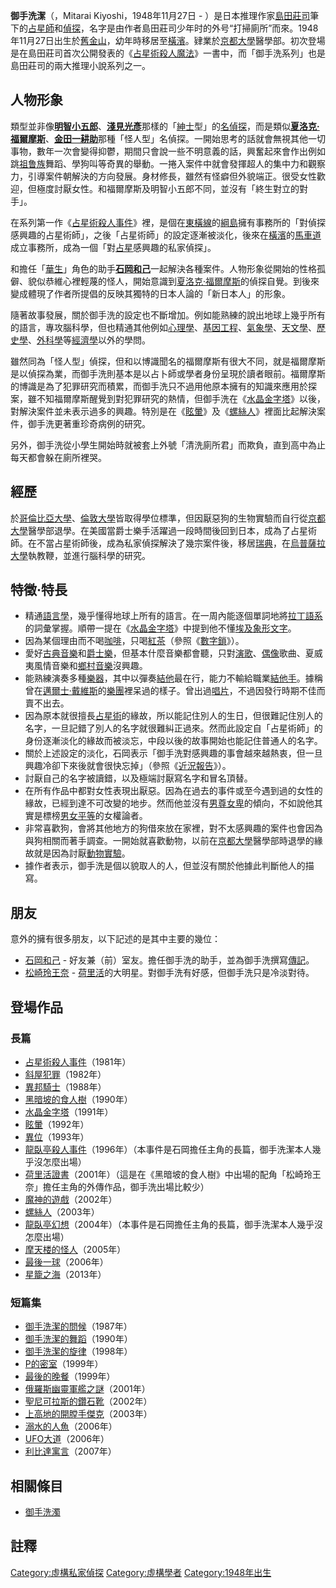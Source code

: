 {{Unreferenced|time=2014-05-27T02:15:50+00:00}}
'''御手洗潔'''（'''{{lang|ja|御手洗潔（みたらい きよし）}}'''，Mitarai Kiyoshi，1948年11月27日 - ）是日本推理作家[[島田莊司|島田莊司]]筆下的[[占星師|占星師]]和[[偵探|偵探]]，名字是由作者島田莊司少年时的外号“打掃廁所”而來。1948年11月27日出生於[[舊金山|舊金山]]，幼年時移居至[[橫濱|橫濱]]。肄業於[[京都大學|京都大學]]醫學部。初次登場是在島田莊司首次公開發表的《[[占星術殺人魔法|占星術殺人魔法]]》一書中，而「御手洗系列」也是島田莊司的兩大推理小說系列之一。

==人物形象==
類型並非像'''[[明智小五郎|明智小五郎]]'''、'''[[淺見光彥|淺見光彥]]'''那樣的「[[紳士|紳士]]型」的[[名偵探|名偵探]]，而是類似'''[[夏洛克·福爾摩斯|夏洛克·福爾摩斯]]'''、'''[[金田一耕助|金田一耕助]]'''那種「怪人型」名偵探。一開始思考的話就會無視其他一切事物，數年一次會變得抑鬱，期間只會說一些不明意義的話，興奮起來會作出例如跳[[祖鲁族|祖鲁族]]舞蹈、學狗叫等奇異的舉動。一捲入案件中就會發揮超人的集中力和觀察力，引導案件朝解決的方向發展。身材修長，雖然有怪癖但外貌端正。很受女性歡迎，但極度討厭女性。和福爾摩斯及明智小五郎不同，並沒有「終生對立的對手」。

在系列第一作《[[占星術殺人事件|占星術殺人事件]]》裡，是個在[[東橫線|東橫線]]的[[綱島站|綱島]]擁有事務所的「對偵探感興趣的占星術師」，之後「占星術師」的設定逐漸被淡化，後來在[[橫濱|橫濱]]的[[馬車道|馬車道]]成立事務所，成為一個「對[[占星|占星]]感興趣的私家偵探」。

和擔任「[[约翰·华生|華生]]」角色的助手'''[[石岡和己|石岡和己]]'''一起解決各種案件。人物形象從開始的性格孤僻、貌似恭維心裡輕蔑的怪人，開始意識到[[夏洛克·福爾摩斯|夏洛克·福爾摩斯]]的偵探自覺。到後來變成體現了作者所提倡的反映其獨特的日本人論的「新日本人」的形象。

隨著故事發展，關於御手洗的設定也不斷增加。例如能熟練的說出地球上幾乎所有的語言，專攻腦科學，但也精通其他例如[[心理學|心理學]]、[[基因工程|基因工程]]、[[氣象學|氣象學]]、[[天文學|天文學]]、[[歷史學|歷史學]]、[[外科學|外科學]]等[[經濟學|經濟學]]以外的學問。

雖然同為「怪人型」偵探，但和以博識聞名的福爾摩斯有很大不同，就是福爾摩斯是以偵探為業，而御手洗則基本是以占卜師或學者身份呈現於讀者眼前。福爾摩斯的博識是為了犯罪研究而積累，而御手洗只不過用他原本擁有的知識來應用於探案，雖不知福爾摩斯醒覺到對犯罪研究的熱情，但御手洗在《[[水晶金字塔|水晶金字塔]]》以後，對解決案件並未表示過多的興趣。特別是在《[[眩暈_(小說)|眩暈]]》及《[[螺絲人|螺絲人]]》裡面比起解決案件，御手洗更著重珍奇病例的研究。

另外，御手洗從小學生開始時就被套上外號「清洗廁所君」而欺負，直到高中為止每天都會躲在廁所裡哭。

==經歷==
於[[哥倫比亞大學|哥倫比亞大學]]、[[倫敦大學|倫敦大學]]皆取得學位標準，但因厭惡狗的生物實驗而自行從[[京都大學|京都大學]]醫學部退學。在美國當爵士樂手活躍過一段時間後回到日本，成為了占星術師。在不當占星術師後，成為私家偵探解決了幾宗案件後，移居[[瑞典|瑞典]]，在[[烏普薩拉大學|烏普薩拉大學]]執教鞭，並進行腦科學的研究。

==特徵·特長==

* 精通[[語言學|語言學]]，幾乎懂得地球上所有的語言。在一周內能逐個單詞地將[[拉丁語系|拉丁語系]]的詞彙掌握。順帶一提在《[[水晶金字塔|水晶金字塔]]》中提到他不懂[[埃及象形文字|埃及象形文字]]。
* 因為某個理由而不喝[[咖啡|咖啡]]，只喝[[紅茶|紅茶]]（參照《[[御手洗潔的問候|數字鎖]]》）。
* 愛好[[古典音樂|古典音樂]]和[[爵士樂|爵士樂]]，但基本什麼音樂都會聽，只對[[演歌|演歌]]、[[日本偶像|偶像]]歌曲、夏威夷風情音樂和[[鄉村音樂|鄉村音樂]]沒興趣。
* 能熟練演奏多種[[樂器|樂器]]，其中以彈奏[[結他|結他]]最在行，能力不輸給職業[[結他手|結他手]]。據稱曾在[[邁爾士·戴維斯|邁爾士·戴維斯]]的[[樂團|樂團]]裡呆過的樣子。曾出過[[CD|唱片]]，不過因發行時期不佳而賣不出去。
* 因為原本就很擅長[[占星術|占星術]]的緣故，所以能記住別人的生日，但很難記住別人的名字，一旦記錯了別人的名字就很難糾正過來。然而此設定自「占星術師」的身份逐漸淡化的緣故而被淡忘，中段以後的故事開始也能記住普通人的名字。
* 關於上述設定的淡化，石岡表示「御手洗對感興趣的事會越來越熱衷，但一旦興趣冷卻下來後就會很快忘掉」（參照《[[近況報告|近況報告]]》）。
* 討厭自己的名字被讀錯，以及極端討厭寫名字和冒名頂替。
* 在所有作品中都對女性表現出厭惡。因為在過去的事件或至今遇到過的女性的緣故，已經到達不可改變的地步。然而他並沒有[[男尊女卑|男尊女卑]]的傾向，不如說他其實是標榜[[男女平等|男女平等]]的女權論者。
* 非常喜歡狗，會將其他地方的狗借來放在家裡，對不太感興趣的案件也會因為與狗相關而著手調查。一開始就喜歡動物，以前在[[京都大學|京都大學]]醫學部時退學的緣故就是因為討厭[[動物實驗|動物實驗]]。
* 據作者表示，御手洗是個以貌取人的人，但並沒有關於他據此判斷他人的描寫。

==朋友==

意外的擁有很多朋友，以下記述的是其中主要的幾位：
* [[石岡和己|石岡和己]] - 好友兼（前）室友。擔任御手洗的助手，並為御手洗撰寫[[傳記|傳記]]。
* [[松崎玲王奈|松崎玲王奈]] - [[荷里活|荷里活]]的大明星。對御手洗有好感，但御手洗只是冷淡對待。

==登場作品==
===長篇===

* [[占星術殺人事件|占星術殺人事件]]（1981年）
* [[斜屋犯罪|斜屋犯罪]]（1982年）
* [[異邦騎士|異邦騎士]]（1988年）
* [[黑暗坡的食人樹|黑暗坡的食人樹]]（1990年）
* [[水晶金字塔|水晶金字塔]]（1991年）
* [[眩暈_(小說)|眩暈]]（1992年）
* [[異位|異位]]（1993年）
* [[龍臥亭殺人事件|龍臥亭殺人事件]]（1996年）（本事件是石岡擔任主角的長篇，御手洗潔本人幾乎沒怎麼出場）
* [[荷里活證書|荷里活證書]]（2001年）（這是在《黑暗坡的食人樹》中出場的配角「松崎玲王奈」擔任主角的外傳作品，御手洗出場比較少）
* [[魔神的遊戲|魔神的遊戲]]（2002年）
* [[螺絲人|螺絲人]]（2003年）
* [[龍臥亭幻想|龍臥亭幻想]]（2004年）（本事件是石岡擔任主角的長篇，御手洗潔本人幾乎沒怎麼出場）
* [[摩天楼的怪人|摩天楼的怪人]]（2005年）
* [[最後一球|最後一球]]（2006年）
* [[星籠之海|星籠之海]]（2013年）

===短篇集===
* [[御手洗潔的問候|御手洗潔的問候]]（1987年）
* [[御手洗潔的舞蹈|御手洗潔的舞蹈]]（1990年）
* [[御手洗潔的旋律|御手洗潔的旋律]]（1998年）
* [[P的密室|P的密室]]（1999年）
* [[最後的晚餐_(島田莊司)|最後的晚餐]]（1999年）
* [[俄羅斯幽靈軍艦之謎|俄羅斯幽靈軍艦之謎]]（2001年）
* [[聖尼可拉斯的鑽石靴|聖尼可拉斯的鑽石靴]]（2002年）
* [[上高地的開膛手傑克|上高地的開膛手傑克]]（2003年）
* [[溺水的人魚|溺水的人魚]]（2006年）
* [[UFO大道|UFO大道]]（2006年）
* [[利比達寓言|利比達寓言]]（2007年）

==相關條目==
* [[御手洗濁|御手洗濁]]

==註釋==
<small><references /></small>

{{島田莊司}}
{{DEFAULTSORT:Otarai Kiyoshi}}
[[Category:虛構私家偵探|Category:虛構私家偵探]]
[[Category:虛構學者|Category:虛構學者]]
[[Category:1948年出生|Category:1948年出生]]